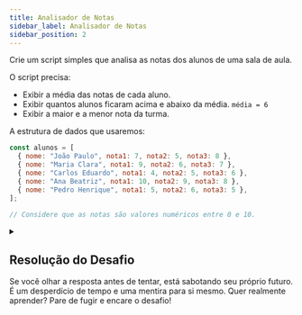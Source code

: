 ```yaml
---
title: Analisador de Notas
sidebar_label: Analisador de Notas
sidebar_position: 2
---
```



Crie um script simples que analisa as notas dos alunos de uma sala de aula.

O script precisa:
- Exibir a média das notas de cada aluno.
- Exibir quantos alunos ficaram acima e abaixo da média. `média = 6`
- Exibir a maior e a menor nota da turma.

A estrutura de dados que usaremos:
```js
const alunos = [
  { nome: "João Paulo", nota1: 7, nota2: 5, nota3: 8 },
  { nome: "Maria Clara", nota1: 9, nota2: 6, nota3: 7 },
  { nome: "Carlos Eduardo", nota1: 4, nota2: 5, nota3: 6 },
  { nome: "Ana Beatriz", nota1: 10, nota2: 9, nota3: 8 },
  { nome: "Pedro Henrique", nota1: 5, nota2: 6, nota3: 5 },
];

// Considere que as notas são valores numéricos entre 0 e 10.
```

<details>
  <summary>
    <h2>Resolução do Desafio</h2>
    Se você olhar a resposta antes de tentar, está sabotando seu próprio futuro. É um desperdício de tempo e uma mentira para si mesmo. Quer realmente aprender? Pare de fugir e encare o desafio!
  </summary>
  <Example language="js" filename="javascript/desafios/02-analisador-de-notas.js" />
</details>
